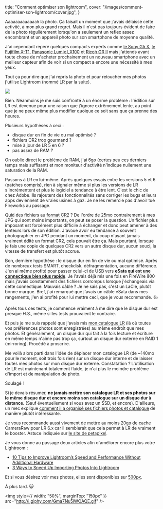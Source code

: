  title: "Comment optimiser son lightroom",
  cover: "/images/comment-optimiser-son-lightroom/cover.jpg",
}

Aaaaaaaaaaaaah la photo. Ça faisait un moment que j'avais délaissé cette activité, à mon plus grand regret. Mais il n'est pas toujours évident de faire de la photo régulièrement lorsqu'on a seulement un reflex assez encombrant et un appareil photo sur son smartphone de moyenne qualité.

J'ai cependant repéré quelques compacts experts comme [le Sony G5 X](http://www.tomsguide.fr/actualite/canon-powershot-g5-x,48779.html), [le Fujifilm X-T1](http://www.lesnumeriques.com/appareil-photo-numerique/fujifilm-x-t1-p19220/test.html), [Panasonic Lumix LX100](http://www.lesnumeriques.com/appareil-photo-numerique/panasonic-lumix-lx100-p21696/test.html) et [Ricoh GR II](http://www.lesnumeriques.com/appareil-photo-numerique/ricoh-gr-ii-p26987/test.html) mais j'attends avant toute chose de m'acheter prochainement un nouveau smartphone avec un meilleur capteur afin de voir si un compact a encore une nécessité à mes yeux.

Tout ça pour dire que j'ai repris la photo et pour retoucher mes photos j'utilise [Lightroom](http://www.adobe.com/products/photoshop-lightroom.html) (nommé LR par la suite).

![](/images/comment-optimiser-son-lightroom/lightroom.png)

Bien. Néanmoins je me suis confronté à un énorme problème : l'édition sur LR est devenue pour une raison que j'ignore extrêmement lente, au point que je ne peux même plus modifier quoique ce soit sans que ça prenne des heures.

Plusieurs hypothèses à ceci :

- disque dur en fin de vie ou mal optimisé ?
- fichiers CR2 trop gourmand ?
- mise à jour de LR 5 en 6 ?
- pas assez de RAM ?

On oublie direct le problème de RAM, j'ai 6go (certes peu ces derniers temps mais suffisant) et mon moniteur d'activité n'indique nullement une saturation de la RAM.

Passons à LR en lui-même. Après quelques essais entre les versions 5 et 6 (patches compris), rien à signaler même si plus les versions de LR s'incrémentent et plus le logiciel a tendance à être lent. C'est le chic de chez Adobe. Ils rajoutent des fonctionnalités sans corriger les bugs et leurs apps deviennent de vraies usines à gaz. Je ne les remercie pas d'avoir tué Fireworks au passage.

Quid des fichiers au [format CR2](https://fr.wikipedia.org/wiki/RAW_%28format_d'image%29) ? De l'ordre de 25mo contrairement à mes JPG qui sont moins importants, on peut se poser la question. Un fichier plus imposant est forcément plus difficile à échanger et donc peut amener à des lenteurs lors de son édition. J'avoue avoir eu tendance à souvent photographier en JPG pendant un moment, du coup n'ayant jamais vraiment édité un format CR2, cela pouvait être ça. Mais pourtant, lorsque je fais une copie de quelques CR2 vers un autre disque dur, aucun souci, la vitesse de transfert est plutôt accrue.

Bon, dernière hypothèse : le disque dur en fin de vie ou mal optimisé. Après de nombreux tests SMART, checkdisk, défragmentation, aucune différence. J'en ai même profité pour passer celui-ci de USB vers **eSata qui est [une connectique bien plus rapide](https://en.wikipedia.org/wiki/List_of_device_bit_rates#Peripheral)**. Je l'avais déjà mis une fois en FireWire 800 mais j'avais constamment des fichiers corrompus lorsque j'échangeais via cette connectique. Mauvais câble ? Je ne sais pas, c'est un LaCie, plutôt bonne marque. Bref, j'ai remarqué que j'avais un câble eSata dans mes rangements, j'en ai profité pour lui mettre ceci, que je vous recommande. 👍

Après tous ces tests, je commence vraiment à me dire que le disque dur est presque H.S., même si les tests prouvaient le contraire.

Et puis je me suis rappelé que j'avais mis [mon catalogue LR](https://helpx.adobe.com/fr/lightroom/help/lightroom-catalog-basics.html) (là où toutes vos préférences photos sont enregistrées) au même endroit que mes photos. Et généralement, un disque dur qui fait à la fois lecture et écriture en même temps n'aime pas trop ça, surtout un disque dur externe en RAID 1 (mirroring). Procédé à proscrire.

Me voilà alors parti dans l'idée de déplacer mon catalogue LR (de ~140mo pour le moment, soit trois fois rien) sur un disque dur interne et de laisser toutes mes photos sur mon disque dur externe. Constatation ? L'utilisation de LR est maintenant totalement fluide, je n'ai plus le moindre problème d'import et de manipulation de photo.

Soulagé !

Si je devais résumer, **ne jamais mettre son catalogue LR et ses photos sur le même disque dur et encore moins son catalogue sur un disque dur à distance**. (Sauf éventuellement si vous avez un SSD, et encore). D'ailleurs, un mec explique [comment il a organisé ses fichiers photos et catalogue](http://www.duncanfawkes.com/using-lightroom-nas/) de manière plutôt intéressante.

Je vous recommande aussi vivement de mettre au moins 20go de cache CameraRaw pour LR 6.x car il semblerait que cela permet à LR de vraiment le booster. Astuce indiquée sur [le site de petapixel](http://petapixel.com/2015/10/28/lightroom-slow-try-setting-a-huge-cache-size/).

Je vous donne au passage deux articles afin d'améliorer encore plus votre Lightroom :

- [10 Tips to Improve Lightroom’s Speed and Performance Without Additional Hardware](http://digital-photography-school.com/10-tips-to-improve-lightrooms-speed-and-performance-without-additional-hardware/)
- [3 Ways to Speed Up Importing Photos Into Lightroom](http://lightroomtricks.com/lightroom-tips-ways-speed-importing-images)

Et si vous désirez voir mes photos, elles sont disponibles sur [500px](http://500px.kud.io/).

À plus tard. 😺

<img
  style={{ width: "50%", marginTop: "150px" }}
  src="http://i.giphy.com/Gma7Nu5lWOAQE.gif"
/>
